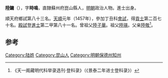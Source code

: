 '''陸鏞'''（{{bd|1431年||？}}），字'''時鳴'''，直隸蘇州府崑山縣人，[[明朝|明朝]]政治人物。進士出身。

順天府鄉試第八十三名。[[天顺_(明朝)|天順]]元年（1457年），參加丁丑科[[會試|會試]]，得[[貢士|貢士]]第二百七十名。[[殿試|殿試]]登[[進士|進士]]第二甲第八十一名。曾祖父[[陸子華|陸子華]]。祖父[[陸瑛|陸瑛]]。父亲[[陸敬|陸敬]]<ref>《天一阁藏明代科举录选刊·登科录》（《景泰二年进士登科录》）</ref>。

==参考==
{{reflist}}
{{明朝人物小作品}}
{{天順元年丁丑科殿試金榜}}

[[Category:陆姓|Category:陆姓]]
[[Category:昆山人|Category:昆山人]]
[[Category:明朝保德州知州|Category:明朝保德州知州]]